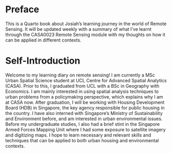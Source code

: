 # Preface {.unnumbered}

This is a Quarto book about Josiah's learning journey in the world of Remote Sensing. It will be updated weekly with a summary of what I've learnt through the CASA0023 Remote Sensing module with my thoughts on how it can be applied in different contexts.

# Self-Introduction

Welcome to my learning diary on remote sensing! I am currently a MSc Urban Spatial Science student at UCL Centre for Advanced Spatial Analytics (CASA). Prior to this, I graduated from UCL with a BSc in Geography with Economics. I am mainly interested in using spatial analysis techniques to urban problems from a policymaking perspective, which explains why I am at CASA now. After graduation, I will be working with Housing Development Board (HDB) in Singapore, the key agency responsible for public housing in the country. I have also interned with Singapore's Ministry of Sustainability and Environment before, and am interested in urban environmental issues. Before my undergraduate studies, I also had a brief stint in the Singapore Armed Forces Mapping Unit where I had some exposure to satellite imagery and digitizing maps. I hope to learn necessary and relevant skills and techniques that can be applied to both urban housing and environmental contexts.
